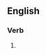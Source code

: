 ==English==

===Verb===
{{head|en|present participle}}

# {{present participle of|encapsulate|lang=en|nocat=1}}